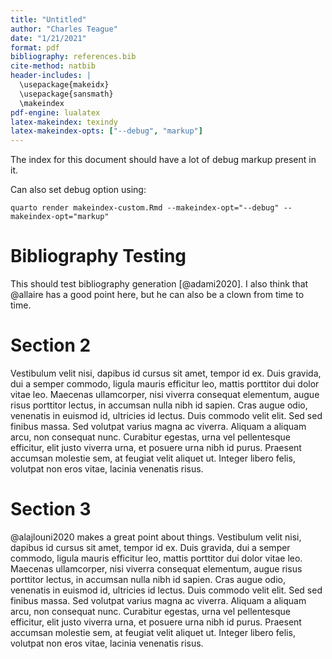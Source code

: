 ```yaml
---
title: "Untitled"
author: "Charles Teague"
date: "1/21/2021"
format: pdf
bibliography: references.bib
cite-method: natbib
header-includes: |
  \usepackage{makeidx}
  \usepackage{sansmath}
  \makeindex
pdf-engine: lualatex
latex-makeindex: texindy 
latex-makeindex-opts: ["--debug", "markup"]
---
```


The index for this document should have a lot of debug markup present in it.

Can also set debug option using:

`quarto render makeindex-custom.Rmd --makeindex-opt="--debug" --makeindex-opt="markup"`

# Bibliography Testing

This should test bibliography \index{Bibliography} generation [@adami2020]. I also think that @allaire has a good point here, but he can also be a clown \index{Clowns} from time to time.

```{=tex}
\begin{sansmath}

$$
A^2 + B^2 = C^2
$$

\end{sansmath}
\newpage
```
# Section 2

Vestibulum \index{Latin}velit nisi, dapibus id cursus sit amet, tempor id ex. Duis gravida, dui a semper commodo, ligula mauris efficitur leo, mattis porttitor dui dolor vitae leo. Maecenas ullamcorper, nisi viverra consequat elementum, augue risus porttitor lectus, in accumsan nulla nibh id sapien. Cras augue odio, venenatis in euismod id, ultricies id lectus. Duis commodo velit elit. Sed sed finibus massa. Sed volutpat varius magna ac viverra. Aliquam a aliquam arcu, non consequat nunc. Curabitur egestas, urna vel pellentesque efficitur, elit justo viverra urna, et posuere urna nibh id purus. Praesent accumsan molestie sem, at feugiat\index{feugiat} velit aliquet ut. Integer libero felis, volutpat non eros vitae, lacinia venenatis risus.

\newpage

# Section 3

@alajlouni2020 makes a great point about things\index{things}. Vestibulum velit nisi, dapibus id cursus sit amet, tempor id ex. Duis gravida, dui a semper commodo, ligula mauris efficitur leo, mattis porttitor dui dolor vitae leo. Maecenas\index{Maecenas} ullamcorper, nisi viverra consequat elementum, augue risus porttitor lectus, in accumsan nulla nibh id sapien. Cras augue odio, venenatis in euismod id, ultricies id lectus. Duis commodo velit elit. Sed sed finibus massa. Sed volutpat varius magna ac viverra. Aliquam a aliquam arcu, non consequat nunc. Curabitur egestas, urna vel pellentesque efficitur, elit justo viverra urna, et posuere urna nibh id purus. Praesent accumsan molestie sem, at feugiat velit aliquet ut. Integer libero felis, volutpat non eros vitae, lacinia venenatis risus.

\newpage

\printindex
